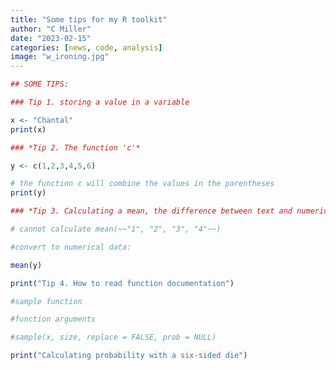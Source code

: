 ```yaml
---
title: "Some tips for my R toolkit"
author: "C Miller"
date: "2023-02-15"
categories: [news, code, analysis]
image: "w_ironing.jpg"
---
```


```r

## SOME TIPS:

### Tip 1. storing a value in a variable 

x <- "Chantal"
print(x)

### *Tip 2. The function 'c'*

y <- c(1,2,3,4,5,6)

# the function c will combine the values in the parentheses
print(y)

### *Tip 3. Calculating a mean, the difference between text and numerical data*

# cannot calculate mean(~~"1", "2", "3", "4"~~)

#convert to numerical data:

mean(y)

print("Tip 4. How to read function documentation")

#sample function

#function arguments

#sample(x, size, replace = FALSE, prob = NULL)

print("Calculating probability with a six-sided die")




```
